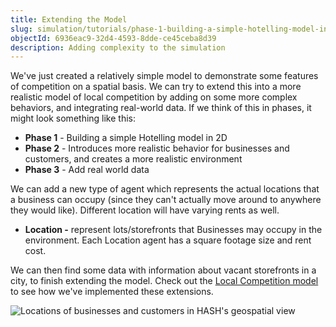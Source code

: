 ```yaml
---
title: Extending the Model
slug: simulation/tutorials/phase-1-building-a-simple-hotelling-model-in-2d/building-the-local-competition-model
objectId: 6936eac9-32d4-4593-8dde-ce45ceba8d39
description: Adding complexity to the simulation
---
```


We've just created a relatively simple model to demonstrate some features of competition on a spatial basis. We can try to extend this into a more realistic model of local competition by adding on some more complex behaviors, and integrating real-world data. If we think of this in phases, it might look something like this:

- **Phase 1** - Building a simple Hotelling model in 2D
- **Phase 2** - Introduces more realistic behavior for businesses and customers, and creates a more realistic environment
- **Phase 3** - Add real world data

We can add a new type of agent which represents the actual locations that a business can occupy \(since they can't actually move around to anywhere they would like\). Different location will have varying rents as well.

- **Location -** represent lots/storefronts that Businesses may occupy in the environment. Each Location agent has a square footage size and rent cost.

We can then find some data with information about vacant storefronts in a city, to finish extending the model. Check out the [Local Competition model](/@hash/local-competition) to see how we've implemented these extensions.

![Locations of businesses and customers in HASH's geospatial view](https://cdn-us1.hash.ai/site/docs/screen-shot-2020-06-24-at-4.56.47-pm.png)
